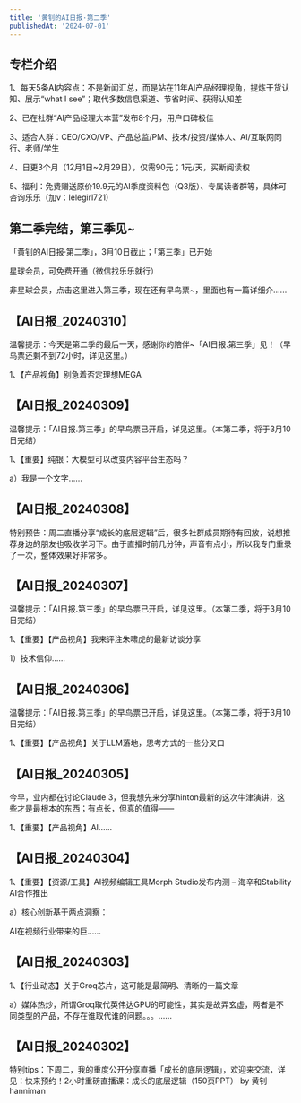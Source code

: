 ```yaml
---
title: '黄钊的AI日报·第二季'
publishedAt: '2024-07-01'
---
```


## 专栏介绍

1、每天5条AI内容点：不是新闻汇总，而是站在11年AI产品经理视角，提炼干货认知、展示“what I see”；取代多数信息渠道、节省时间、获得认知差  
  
2、已在社群“AI产品经理大本营”发布8个月，用户口碑极佳  
  
3、适合人群：CEO/CXO/VP、产品总监/PM、技术/投资/媒体人、AI/互联网同行、老师/学生  
  
4、日更3个月（12月1日~2月29日），仅需90元；1元/天，买断阅读权  
  
5、福利：免费赠送原价19.9元的AI季度资料包（Q3版）、专属读者群等，具体可咨询乐乐（加v：lelegirl721)

## 第二季完结，第三季见~
「黄钊的AI日报·第二季」，3月10日截止；「第三季」已开始

星球会员，可免费开通（微信找乐乐就行）

非星球会员，点击这里进入第三季，现在还有早鸟票~，里面也有一篇详细介......

## 【AI日报_20240310】
温馨提示：今天是第二季的最后一天，感谢你的陪伴~「AI日报.第三季」见！（早鸟票还剩不到72小时，详见这里。）

1、【产品视角】别急着否定理想MEGA

## 【AI日报_20240309】
温馨提示：「AI日报.第三季」的早鸟票已开启，详见这里。（本第二季，将于3月10日完结）

1、【重要】纯银：大模型可以改变内容平台生态吗？

a）我是一个文字......

## 【AI日报_20240308】
特别预告：周二直播分享“成长的底层逻辑”后，很多社群成员期待有回放，说想推荐身边的朋友也吸收学习下。由于直播时前几分钟，声音有点小，所以我专门重录了一次，整体效果好非常多。

## 【AI日报_20240307】
温馨提示：「AI日报.第三季」的早鸟票已开启，详见这里。（本第二季，将于3月10日完结）

1、【重要】【产品视角】我来评注朱啸虎的最新访谈分享

1）技术信仰......

## 【AI日报_20240306】
温馨提示：「AI日报.第三季」的早鸟票已开启，详见这里。（本第二季，将于3月10日完结）

1、【重要】【产品视角】关于LLM落地，思考方式的一些分叉口


## 【AI日报_20240305】
今早，业内都在讨论Claude 3，但我想先来分享hinton最新的这次牛津演讲，这些才是最根本的东西；有点长，但真的值得——

1、【重要】【产品视角】AI......

## 【AI日报_20240304】
1、【重要】【资源/工具】AI视频编辑工具Morph Studio发布内测 – 海辛和Stability AI合作推出

a）核心创新基于两点洞察：

AI在视频行业带来的巨......

## 【AI日报_20240303】
1、【行业动态】关于Groq芯片，这可能是最简明、清晰的一篇文章

a）媒体热炒，所谓Groq取代英伟达GPU的可能性，其实是故弄玄虚，两者是不同类型的产品，不存在谁取代谁的问题。。。......

## 【AI日报_20240302】
特别tips：下周二，我的重度公开分享直播「成长的底层逻辑」，欢迎来交流，详见：快来预约！2小时重磅直播课：成长的底层逻辑（150页PPT） by 黄钊hanniman
